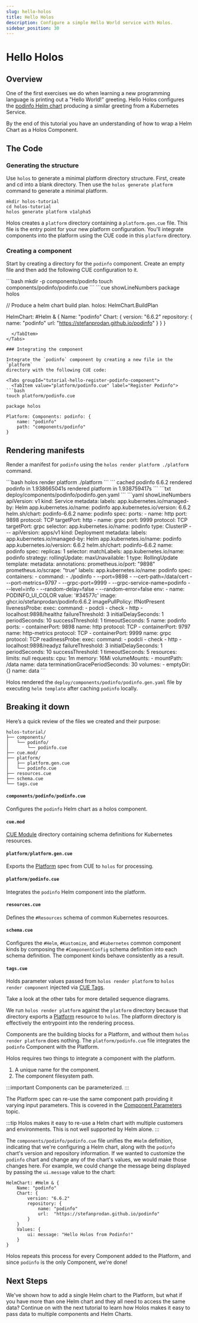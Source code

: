 ```yaml
---
slug: hello-holos
title: Hello Holos
description: Configure a simple Hello World service with Holos.
sidebar_position: 30
---
```



# Hello Holos

## Overview

One of the first exercises we do when learning a new programming language is
printing out a "Hello World!" greeting. Hello Holos configures the [podinfo Helm
chart][podinfo] producing a similar greeting from a Kubernetes Service.

By the end of this tutorial you have an understanding of how to wrap a Helm
Chart as a Holos Component.

## The Code

### Generating the structure

Use `holos` to generate a minimal platform directory structure.  First, create
and cd into a blank directory. Then use the `holos generate platform` command to
generate a minimal platform.

```shell
mkdir holos-tutorial
cd holos-tutorial
holos generate platform v1alpha5
```

Holos creates a `platform` directory containing a `platform.gen.cue` file.  This
file is the entry point for your new platform configuration.  You'll integrate
components into the platform using the CUE code in this `platform` directory.

### Creating a component

Start by creating a directory for the `podinfo` component.  Create an empty file
and then add the following CUE configuration to it.

<Tabs groupId="tutorial-hello-podinfo-helm-cue-code">
  <TabItem value="components/podinfo/podinfo.cue" label="Podinfo Helm Chart">
```bash
mkdir -p components/podinfo
touch components/podinfo/podinfo.cue
```
```cue showLineNumbers
package holos

// Produce a helm chart build plan.
holos: HelmChart.BuildPlan

HelmChart: #Helm & {
	Name: "podinfo"
	Chart: {
		version: "6.6.2"
		repository: {
			name: "podinfo"
			url:  "https://stefanprodan.github.io/podinfo"
		}
	}
}
```
  </TabItem>
</Tabs>

### Integrating the component

Integrate the `podinfo` component by creating a new file in the `platform`
directory with the following CUE code:

<Tabs groupId="tutorial-hello-register-podinfo-component">
  <TabItem value="platform/podinfo.cue" label="Register Podinfo">
```bash
touch platform/podinfo.cue
```
```cue showLineNumbers
package holos

Platform: Components: podinfo: {
	name: "podinfo"
	path: "components/podinfo"
}
```
  </TabItem>
</Tabs>

## Rendering manifests

Render a manifest for `podinfo` using the `holos render platform ./platform`
command.

<Tabs groupId="tutorial-hello-render-manifests">
  <TabItem value="command" label="Command">
```bash
holos render platform ./platform
```
  </TabItem>
  <TabItem value="output" label="Output">
```
cached podinfo 6.6.2
rendered podinfo in 1.938665041s
rendered platform in 1.938759417s
```
  </TabItem>
  <TabItem value="manifest" label="Rendered Manifest">
```txt
deploy/components/podinfo/podinfo.gen.yaml
```
```yaml showLineNumbers
apiVersion: v1
kind: Service
metadata:
  labels:
    app.kubernetes.io/managed-by: Helm
    app.kubernetes.io/name: podinfo
    app.kubernetes.io/version: 6.6.2
    helm.sh/chart: podinfo-6.6.2
  name: podinfo
spec:
  ports:
  - name: http
    port: 9898
    protocol: TCP
    targetPort: http
  - name: grpc
    port: 9999
    protocol: TCP
    targetPort: grpc
  selector:
    app.kubernetes.io/name: podinfo
  type: ClusterIP
---
apiVersion: apps/v1
kind: Deployment
metadata:
  labels:
    app.kubernetes.io/managed-by: Helm
    app.kubernetes.io/name: podinfo
    app.kubernetes.io/version: 6.6.2
    helm.sh/chart: podinfo-6.6.2
  name: podinfo
spec:
  replicas: 1
  selector:
    matchLabels:
      app.kubernetes.io/name: podinfo
  strategy:
    rollingUpdate:
      maxUnavailable: 1
    type: RollingUpdate
  template:
    metadata:
      annotations:
        prometheus.io/port: "9898"
        prometheus.io/scrape: "true"
      labels:
        app.kubernetes.io/name: podinfo
    spec:
      containers:
      - command:
        - ./podinfo
        - --port=9898
        - --cert-path=/data/cert
        - --port-metrics=9797
        - --grpc-port=9999
        - --grpc-service-name=podinfo
        - --level=info
        - --random-delay=false
        - --random-error=false
        env:
        - name: PODINFO_UI_COLOR
          value: '#34577c'
        image: ghcr.io/stefanprodan/podinfo:6.6.2
        imagePullPolicy: IfNotPresent
        livenessProbe:
          exec:
            command:
            - podcli
            - check
            - http
            - localhost:9898/healthz
          failureThreshold: 3
          initialDelaySeconds: 1
          periodSeconds: 10
          successThreshold: 1
          timeoutSeconds: 5
        name: podinfo
        ports:
        - containerPort: 9898
          name: http
          protocol: TCP
        - containerPort: 9797
          name: http-metrics
          protocol: TCP
        - containerPort: 9999
          name: grpc
          protocol: TCP
        readinessProbe:
          exec:
            command:
            - podcli
            - check
            - http
            - localhost:9898/readyz
          failureThreshold: 3
          initialDelaySeconds: 1
          periodSeconds: 10
          successThreshold: 1
          timeoutSeconds: 5
        resources:
          limits: null
          requests:
            cpu: 1m
            memory: 16Mi
        volumeMounts:
        - mountPath: /data
          name: data
      terminationGracePeriodSeconds: 30
      volumes:
      - emptyDir: {}
        name: data
```
  </TabItem>
</Tabs>

Holos rendered the `deploy/components/podinfo/podinfo.gen.yaml` file by
executing `helm template` after caching `podinfo` locally.

## Breaking it down

Here’s a quick review of the files we created and their purpose:

```text
holos-tutorial/
├── components/
│   └── podinfo/
│       └── podinfo.cue
├── cue.mod/
├── platform/
│   ├── platform.gen.cue
│   └── podinfo.cue
├── resources.cue
├── schema.cue
└── tags.cue
```

#### `components/podinfo/podinfo.cue`

Configures the `podinfo` Helm chart as a holos component.

#### `cue.mod`

[CUE Module] directory containing schema definitions for Kubernetes resources.

#### `platform/platform.gen.cue`

Exports the [Platform] spec from CUE to `holos` for processing.

#### `platform/podinfo.cue`

Integrates the `podinfo` Helm component into the platform.

#### `resources.cue`

Defines the `#Resources` schema of common Kubernetes resources.

#### `schema.cue`

Configures the `#Helm`, `#Kustomize`, and `#Kubernetes` common component kinds
by composing the `#ComponentConfig` schema definition into each schema
definition.  The component kinds behave consistently as a result.

#### `tags.cue`

Holds parameter values passed from `holos render platform` to `holos render
component` injected via [CUE Tags].

<Tabs groupId="67C1EE71-3EA8-4568-9F6D-0072BA09FF12">
  <TabItem value="overview" label="Rendering Overview">
    Take a look at the other tabs for more detailed sequence diagrams.
    <RenderingOverview />
  </TabItem>
  <TabItem value="platform" label="Platform Sequence">
    <PlatformSequence />
  </TabItem>
  <TabItem value="component" label="Component Sequence">
    <ComponentSequence />
  </TabItem>
</Tabs>

We run `holos render platform` against the `platform` directory because that
directory exports a [Platform] resource to `holos`.  The platform directory is
effectively the entrypoint into the rendering process.

Components are the building blocks for a Platform, and without them `holos
render platform` does nothing. The `platform/podinfo.cue` file integrates the
`podinfo` Component with the Platform.

Holos requires two things to integrate a component with the platform.

1. A unique name for the component.
2. The component filesystem path.

:::important
Components can be parameterized.
:::

The Platform spec can re-use the same component path providing it varying input
parameters.  This is covered in the [Component Parameters] topic.

:::tip
Holos makes it easy to re-use a Helm chart with multiple customers and
environments.  This is not well supported by Helm alone.
:::

The `components/podinfo/podinfo.cue` file unifies the `#Helm`
definition, indicating that we're configuring a Helm chart, along with the
`podinfo` chart's version and repository information.  If we wanted to customize
the `podinfo` chart and change any of the chart's values, we would make those
changes here.  For example, we could change the message being displayed by
passing the `ui.message` value to the chart:

```cue
HelmChart: #Helm & {
	Name: "podinfo"
	Chart: {
		version: "6.6.2"
		repository: {
			name: "podinfo"
			url:  "https://stefanprodan.github.io/podinfo"
		}
	}
	Values: {
	    ui: message: "Hello Holos from Podinfo!"
	}
}
```

Holos repeats this process for every Component added to the Platform, and since `podinfo`
is the only Component, we're done!

## Next Steps

We've shown how to add a single Helm chart to the Platform, but what if you have
more than one Helm chart and they all need to access the same data?  Continue on
with the next tutorial to learn how Holos makes it easy to pass data to multiple
components and Helm Charts.

[podinfo]: https://github.com/stefanprodan/podinfo
[CUE Module]: https://cuelang.org/docs/reference/modules/
[CUE Tags]: https://cuelang.org/docs/howto/inject-value-into-evaluation-using-tag-attribute/
[Platform]: ../api/author.md#Platform
[Component Parameters]: ../topics/component-parameters.mdx
